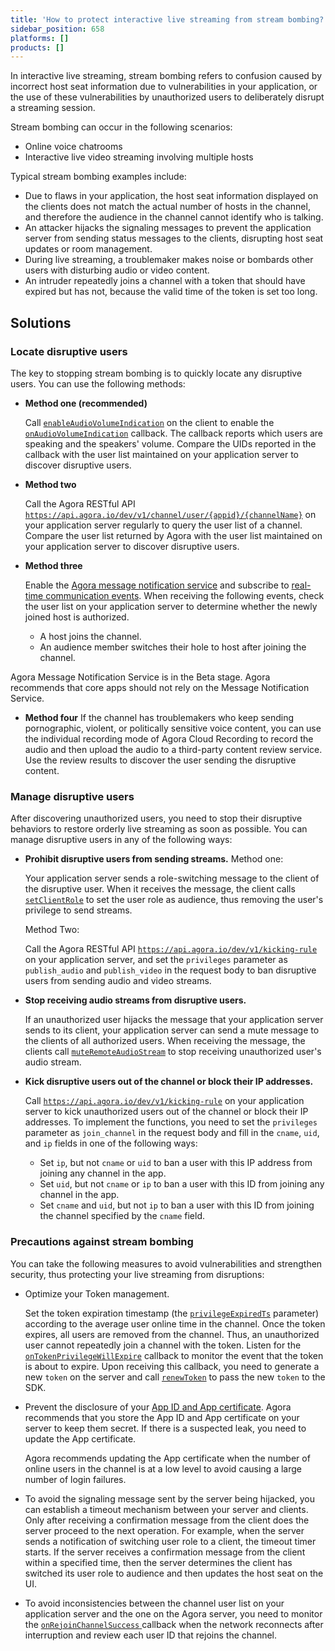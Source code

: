 ```yaml
---
title: 'How to protect interactive live streaming from stream bombing?'
sidebar_position: 658
platforms: []
products: []
---
```


In interactive live streaming, stream bombing refers to confusion caused by incorrect host seat information due to vulnerabilities in your application, or the use of these vulnerabilities by unauthorized users to deliberately disrupt a streaming session.

Stream bombing can occur in the following scenarios:

- Online voice chatrooms
- Interactive live video streaming involving multiple hosts

Typical stream bombing examples include:

- Due to flaws in your application, the host seat information displayed on the clients does not match the actual number of hosts in the channel, and therefore the audience in the channel cannot identify who is talking.
- An attacker hijacks the signaling messages to prevent the application server from sending status messages to the clients, disrupting host seat updates or room management.
- During live streaming, a troublemaker makes noise or bombards other users with disturbing audio or video content.
- An intruder repeatedly joins a channel with a token that should have expired but has not, because the valid time of the token is set too long.

## Solutions

### Locate disruptive users

The key to stopping stream bombing is to quickly locate any disruptive users. You can use the following methods:

- **Method one (recommended)**

  Call [`enableAudioVolumeIndication`](https://docs.agora.io/en/Interactive%20Broadcast/API%20Reference/java/classio_1_1agora_1_1rtc_1_1_rtc_engine.html#aaec0b8db9458b45d14cdcb3003f76fbe) on the client to enable the [`onAudioVolumeIndication`](https://docs.agora.io/en/Interactive%20Broadcast/API%20Reference/java/classio_1_1agora_1_1rtc_1_1_i_rtc_engine_event_handler.html#a4d37f2b4d569fa787bb8c0e3ae8cd424) callback. The callback reports which users are speaking and the speakers' volume. Compare the UIDs reported in the callback with the user list maintained on your application server to discover disruptive users.

- **Method two**

  Call the Agora RESTful API [`https://api.agora.io/dev/v1/channel/user/{appid}/{channelName}`](https://web-cdn.agora.io/docs-cms/swagger/en/rtc/restfulapi/index.html#/Online%20channel%20statistics%20query/userProperty) on your application server regularly to query the user list of a channel. Compare the user list returned by Agora with the user list maintained on your application server to discover disruptive users.

- **Method three**

  Enable the [Agora message notification service](https://docs-preview.agoralab.co/en/Agora%20Platform/ncs) and subscribe to [real-time communication events](https://docs-preview.agoralab.co/en/Agora%20Platform/rtc_eventtype?platform=All%20Platforms). When receiving the following events, check the user list on your application server to determine whether the newly joined host is authorized.

  - A host joins the channel.
  - An audience member switches their hole to host after joining the channel.

 <div class="alert note">Agora Message Notification Service is in the Beta stage. Agora recommends that core apps should not rely on the Message Notification Service.</div>

- **Method four**
  If the channel has troublemakers who keep sending pornographic, violent, or politically sensitive voice content, you can use the individual recording mode of Agora Cloud Recording to record the audio and then upload the audio to a third-party content review service. Use the review results to discover the user sending the disruptive content.

### Manage disruptive users

After discovering unauthorized users, you need to stop their disruptive behaviors to restore orderly live streaming as soon as possible. You can manage disruptive users in any of the following ways:

- **Prohibit disruptive users from sending streams.**
  Method one:
  
  Your application server sends a role-switching message to the client of the disruptive user. When it receives the message, the client calls [`setClientRole`](https://docs.agora.io/en/Interactive%20Broadcast/API%20Reference/java/classio_1_1agora_1_1rtc_1_1_rtc_engine.html#aa2affa28a23d44d18b6889fba03f47ec) to set the user role as audience, thus removing the user's privilege to send streams.

  Method Two:

  Call the Agora RESTful API [`https://api.agora.io/dev/v1/kicking-rule`](https://docs.agora.io/en/rtc/restfulapi/#/Banning%20rule%20management/createKickingRule) on your application server, and set the `privileges` parameter as `publish_audio` and `publish_video` in the request body to ban disruptive users from sending audio and video streams.

- **Stop receiving audio streams from disruptive users.**

  If an unauthorized user hijacks the message that your application server sends to its client, your application server can send a mute message to the clients of all authorized users. When receiving the message, the clients call [`muteRemoteAudioStream`](https://docs.agora.io/en/Interactive%20Broadcast/API%20Reference/java/classio_1_1agora_1_1rtc_1_1_rtc_engine.html#a3e17b5d2b71d628206d740d895044c5d) to stop receiving unauthorized user's audio stream.

- **Kick disruptive users out of the channel or block their IP addresses.**

  Call [`https://api.agora.io/dev/v1/kicking-rule`](https://docs.agora.io/en/rtc/restfulapi/#/Banning%20rule%20management/createKickingRule) on your application server to kick unauthorized users out of the channel or block their IP addresses.
  To implement the functions, you need to set the `privileges` parameter as `join_channel` in the request body and fill in the `cname`, `uid`, and `ip` fields in one of the following ways:

  - Set `ip`, but not `cname` or `uid` to ban a user with this IP address from joining any channel in the app.
  - Set `uid`, but not `cname` or `ip` to ban a user with this ID from joining any channel in the app.
  - Set `cname` and `uid`, but not `ip` to ban a user with this ID from joining the channel specified by the `cname` field.

### Precautions against stream bombing

You can take the following measures to avoid vulnerabilities and strengthen security, thus protecting your live streaming from disruptions:

- Optimize your Token management.

  Set the token expiration timestamp (the [`privilegeExpiredTs`](https://docs.agora.io/en/Interactive%20Broadcast/token_server?platform=Android#api-reference) parameter) according to the average user online time in the channel. Once the token expires, all users are removed from the channel. Thus, an unauthorized user cannot repeatedly join a channel with the token.
  Listen for the [`onTokenPrivilegeWillExpire`](https://docs.agora.io/en/Interactive%20Broadcast/API%20Reference/java/classio_1_1agora_1_1rtc_1_1_i_rtc_engine_event_handler.html#a0ecee4bcca9b98dda251a57cfe92adb5) callback to monitor the event that the token is about to expire. Upon receiving this callback, you need to generate a new `token` on the server and call [`renewToken`](https://docs.agora.io/en/Interactive%20Broadcast/API%20Reference/java/classio_1_1agora_1_1rtc_1_1_rtc_engine.html#af1428905e5778a9ca209f64592b5bf80) to pass the new `token` to the SDK. 

- Prevent the disclosure of your [App ID and App certificate](https://docs.agora.io/en/Interactive%20Broadcast/token?platform=All%20Platforms).
  Agora recommends that you store the App ID and App certificate on your server to keep them secret. If there is a suspected leak, you need to update the App certificate.

  <div class="alert info">Agora recommends updating the App certificate when the number of online users in the channel is at a low level to avoid causing a large number of login failures.</div>

- To avoid the signaling message sent by the server being hijacked, you can establish a timeout mechanism between your server and clients. Only after receiving a confirmation message from the client does the server proceed to the next operation.
  For example, when the server sends a notification of switching user role to a client, the timeout timer starts. If the server receives a confirmation message from the client within a specified time, then the server determines the client has switched its user role to audience and then updates the host seat on the UI.

- To avoid inconsistencies between the channel user list on your application server and the one on the Agora server, you need to monitor the [`onRejoinChannelSuccess` ](https://docs.agora.io/en/Interactive%20Broadcast/API%20Reference/java/classio_1_1agora_1_1rtc_1_1_i_rtc_engine_event_handler.html#ad222912d35c5f9c22f95f3072feed77d) callback when the network reconnects after interruption and review each user ID that rejoins the channel.